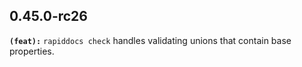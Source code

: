 ## 0.45.0-rc26
**`(feat):`** `rapiddocs check` handles validating unions that contain base properties.


